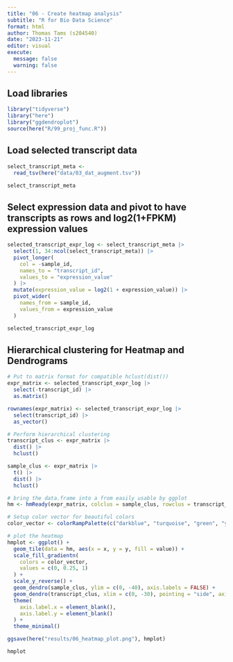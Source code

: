 ```yaml
---
title: "06 - Create heatmap analysis"
subtitle: "R for Bio Data Science"
format: html
author: Thomas Tams (s204540)
date: "2023-11-21"
editor: visual
execute:
  message: false
  warning: false
---
```


## Load libraries

```r
library("tidyverse")
library("here")
library("ggdendroplot")
source(here("R/99_proj_func.R"))
```

## Load selected transcript data

```r
select_transcript_meta <-
  read_tsv(here("data/03_dat_augment.tsv"))

select_transcript_meta
```

## Select expression data and pivot to have transcripts as rows and log2(1+FPKM) expression values

```r
selected_transcript_expr_log <- select_transcript_meta |>
  select(1, 34:ncol(select_transcript_meta)) |>
  pivot_longer(
    col = -sample_id,
    names_to = "transcript_id",
    values_to = "expression_value"
  ) |>
  mutate(expression_value = log2(1 + expression_value)) |>
  pivot_wider(
    names_from = sample_id,
    values_from = expression_value
  )

selected_transcript_expr_log
```

## Hierarchical clustering for Heatmap and Dendrograms

```r
# Put to matrix format for compatible hclust(dist())
expr_matrix <- selected_transcript_expr_log |>
  select(-transcript_id) |>
  as.matrix()

rownames(expr_matrix) <- selected_transcript_expr_log |>
  select(transcript_id) |>
  as_vector()

# Perform hierarchical clustering
transcript_clus <- expr_matrix |>
  dist() |>
  hclust()

sample_clus <- expr_matrix |>
  t() |>
  dist() |>
  hclust()

# bring the data.frame into a from easily usable by ggplot
hm <- hmReady(expr_matrix, colclus = sample_clus, rowclus = transcript_clus)

# Setup color vector for beautiful colors
color_vector <- colorRampPalette(c("darkblue", "turquoise", "green", "yellow"))(n = 100)

# plot the heatmap
hmplot <- ggplot() +
  geom_tile(data = hm, aes(x = x, y = y, fill = value)) +
  scale_fill_gradientn(
    colors = color_vector,
    values = c(0, 0.25, 1)
  ) +
  scale_y_reverse() +
  geom_dendro(sample_clus, ylim = c(0, -40), axis.labels = FALSE) +
  geom_dendro(transcript_clus, xlim = c(0, -30), pointing = "side", axis.labels = FALSE) +
  theme(
    axis.label.x = element_blank(),
    axis.label.y = element_blank()
  ) +
  theme_minimal()

ggsave(here("results/06_heatmap_plot.png"), hmplot)

hmplot
```